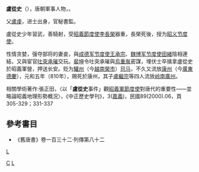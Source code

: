 '''盧從史'''（{{bd|？||810年|catIdx=L盧}}），唐朝軍事人物，{{or|[[范陽盧氏|范陽盧氏]]}}。

父[[盧虔|盧虔]]，进士出身，官秘書監。

盧從史少年習武，善騎射，受[[昭義節度使|昭義節度使]][[李長榮|李長榮]]器重，長榮死後，授为[[昭义节度使|昭义节度使]]。

性情贪婪，强夺部将的妻妾，與[[成德军节度使|成德军节度使]][[王承宗|王承宗]]、[[魏博军节度使|魏博军节度使]][[田緒|田緒]]陰相連結，又與宦官[[吐突承璀|吐突承璀]]交玩。[[裴坤|裴坤]]令吐突承璀與[[烏重胤|烏重胤]]密謀，埋伏士卒擒拿盧從史於昭義軍營，押送长安。贬为[[驩州|驩州]]（今[[越南|越南]][[榮市|榮市]]）[[司马|司马]]，不久又流放[[康州|康州]]（今[[廣東|廣東]][[德慶|德慶]]），元和五年（810年），赐死於康州，其子[[盧繼宗|盧繼宗]]等四人流放[[岭南|岭南]][[廣州|廣州]]。

相關學術著作:張正田，〈以「'''盧從史'''事件」觀[[昭義節度使|昭義軍節度使]]對唐代的重要性――並略論昭義地理形勢概況〉，《中正歷史學刊》，3([[嘉義縣|嘉義]])，民國89(2000).06，頁305-329；331-337

==參考書目==
* 《舊唐書》卷一百三十二‧列傳第八十二
{{唐朝人小作品}}
[[category:唐朝軍事人物|L]]
[[Category:范陽盧氏|C]]
[[Category:昭義節度使|L]]